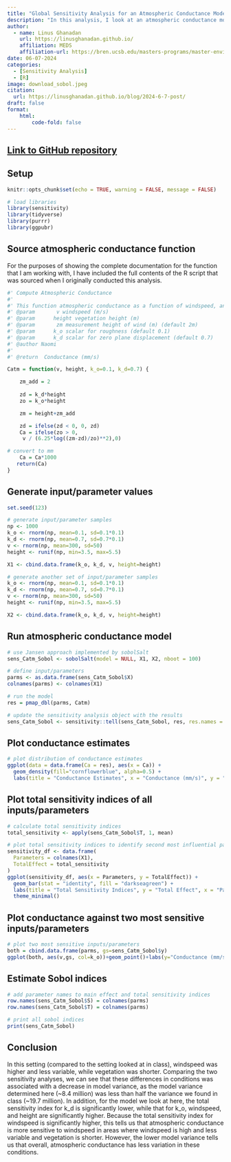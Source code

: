 ```yaml
---
title: "Global Sensitivity Analysis for an Atmospheric Conductance Model"
description: "In this analysis, I look at an atmospheric conductance model based on vegetation height and windspeed, and I apply a variance-based sensitivity analysis by calculating Sobol indices."
author: 
  - name: Linus Ghanadan
    url: https://linusghanadan.github.io/
    affiliation: MEDS
    affiliation-url: https://bren.ucsb.edu/masters-programs/master-environmental-data-science
date: 06-07-2024
categories:
  - [Sensitivity Analysis]
  - [R]
image: download_sobol.jpeg
citation:
  url: https://linusghanadan.github.io/blog/2024-6-7-post/
draft: false
format:
    html:
        code-fold: false
---
```


## [Link to GitHub repository](https://github.com/linusghanadan/atmospheric-conductance-sobol)

## Setup

```r
knitr::opts_chunk$set(echo = TRUE, warning = FALSE, message = FALSE)
```

```r
# load libraries
library(sensitivity)
library(tidyverse)
library(purrr)
library(ggpubr)
```

## Source atmospheric conductance function

For the purposes of showing the complete documentation for the function that I am working with, I have included the full contents of the R script that was sourced when I originally conducted this analysis.

```r
#' Compute Atmospheric Conductance
#'
#' This function atmospheric conductance as a function of windspeed, and vegetation cahracteristics
#' @param       v windspeed (m/s)
#' @param      height vegetation height (m)
#' @param       zm measurement height of wind (m) (default 2m)
#' @param      k_o scalar for roughness (default 0.1)
#' @param      k_d scalar for zero plane displacement (default 0.7)
#' @author Naomi
#'
#' @return  Conductance (mm/s)

Catm = function(v, height, k_o=0.1, k_d=0.7) {

    zm_add = 2
  
    zd = k_d*height
    zo = k_o*height

    zm = height+zm_add

    zd = ifelse(zd < 0, 0, zd)
    Ca = ifelse(zo > 0,
     v / (6.25*log((zm-zd)/zo)**2),0)

# convert to mm
    Ca = Ca*1000
   return(Ca)
}
```

## Generate input/parameter values

```r
set.seed(123)

# generate input/parameter samples
np <- 1000
k_o <- rnorm(np, mean=0.1, sd=0.1*0.1)
k_d <- rnorm(np, mean=0.7, sd=0.7*0.1)
v <- rnorm(np, mean=300, sd=50)
height <- runif(np, min=3.5, max=5.5)

X1 <- cbind.data.frame(k_o, k_d, v, height=height)

# generate another set of input/parameter samples
k_o <- rnorm(np, mean=0.1, sd=0.1*0.1)
k_d <- rnorm(np, mean=0.7, sd=0.7*0.1)
v <- rnorm(np, mean=300, sd=50)
height <- runif(np, min=3.5, max=5.5)

X2 <- cbind.data.frame(k_o, k_d, v, height=height)
```

## Run atmospheric conductance model

```r
# use Jansen approach implemented by sobolSalt
sens_Catm_Sobol <- sobolSalt(model = NULL, X1, X2, nboot = 100)

# define input/parameters
parms <- as.data.frame(sens_Catm_Sobol$X)
colnames(parms) <- colnames(X1)

# run the model
res = pmap_dbl(parms, Catm)

# update the sensitivity analysis object with the results
sens_Catm_Sobol <- sensitivity::tell(sens_Catm_Sobol, res, res.names = "ga")
```

## Plot conductance estimates

```r
# plot distribution of conductance estimates
ggplot(data = data.frame(Ca = res), aes(x = Ca)) +
  geom_density(fill="cornflowerblue", alpha=0.5) +
  labs(title = "Conductance Estimates", x = "Conductance (mm/s)", y = "Density")
```

## Plot total sensitivity indices of all inputs/parameters

```r
# calculate total sensitivity indices
total_sensitivity <- apply(sens_Catm_Sobol$T, 1, mean)

# plot total sensitivity indices to identify second most influential parameter
sensitivity_df <- data.frame(
  Parameters = colnames(X1),
  TotalEffect = total_sensitivity
)
ggplot(sensitivity_df, aes(x = Parameters, y = TotalEffect)) +
  geom_bar(stat = "identity", fill = "darkseagreen") +
  labs(title = "Total Sensitivity Indices", y = "Total Effect", x = "Parameters") +
  theme_minimal()
```

## Plot conductance against two most sensitive inputs/parameters

```r
# plot two most sensitive inputs/parameters
both = cbind.data.frame(parms, gs=sens_Catm_Sobol$y)
ggplot(both, aes(v,gs, col=k_o))+geom_point()+labs(y="Conductance (mm/s)", x="Windspeed (cm/s)", title="Global Sensitivity Analysis: Impact of Windspeed and k_o on Conductance")
```

## Estimate Sobol indices

```r
# add parameter names to main effect and total sensitivity indices
row.names(sens_Catm_Sobol$S) = colnames(parms)
row.names(sens_Catm_Sobol$T) = colnames(parms)

# print all sobol indices
print(sens_Catm_Sobol)
```

## Conclusion

In this setting (compared to the setting looked at in class), windspeed was higher and less variable, while vegetation was shorter. Comparing the two sensitivity analyses, we can see that these differences in conditions was associated with a decrease in model variance, as the model variance determined here (\~8.4 million) was less than half the variance we found in class (\~19.7 million). In addition, for the model we look at here, the total sensitivity index for k_d is significantly lower, while that for k_o, windspeed, and height are significantly higher. Because the total sensitivity index for windspeed is significantly higher, this tells us that atmospheric conductance is more sensitive to windspeed in areas where windspeed is high and less variable and vegetation is shorter. However, the lower model variance tells us that overall, atmospheric conductance has less variation in these conditions.

